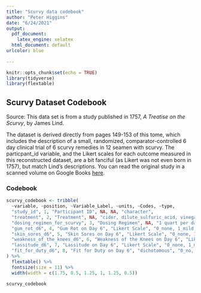 ```yaml
---
title: "Scurvy data codebook"
author: "Peter Higgins"
date: "6/24/2021"
output:
  pdf_document: 
    latex_engine: xelatex
  html_document: default
urlcolor: blue
  
---
```


```r
knitr::opts_chunk$set(echo = TRUE)
library(tidyverse)
library(flextable)
```


## Scurvy Dataset Codebook

Source: This data set is from a study published in 1757, _A Treatise on the Scurvy_, by James Lind.

The dataset is derived directly from pages 149-153 of this tome, which includes the description of a small, randomized, comparator-controlled 6 day clinical trial of 6 scurvy remedies in 12 seamen with scurvy. The particpant_id variable, and the Likert scales for each outcome measured in this reconstructed dataset, are a bit fanciful (as Likert was not even born in 1757), but match Lind's descriptions. You can read the original study in a scanned volume on Google Books [here](https://www.google.com/books/edition/A_Treatise_on_the_Scurvy/oP1UEXWU7fsC?hl=en&gbpv=1&printsec=frontcover).

### Codebook

```r
scurvy_codebook <- tribble(
  ~variable, ~position, ~Variable_Label, ~units, ~Codes, ~type,
  "study_id", 1, "Participant ID", NA, NA, "character",
  "treatment", 2, "Treatment", NA, "cider, dilute_sulfuric_acid, vinegar, sea_water, citrus, purgative_mixture", "factor",
  "dosing_regimen_for_scurvy", 3, "Dosing Regimen", NA, "1 quart per day; 25 drops of elixir of vitriol, three times a day; two spoonfuls, three times daily; half pint daily; two lemons and an orange daily; a nutmeg-sized paste of garlic, mustard seed, horseradish, balsam of Peru, and gum myrrh three times a day", "factor",
  "gum_rot_d6", 4, "Gum Rot on Day 6", "Likert Scale", "0_none, 1_mild, 2_moderate, 3_severe", "factor",
  "skin_sores_d6", 5, "Skin Sores on Day 6", "Likert Scale", "0_none, 1_mild, 2_moderate, 3_severe", "factor",
  "weakness_of_the_knees_d6", 6, "Weakness of the Knees on Day 6", "Likert Scale", "0_none, 1_mild, 2_moderate, 3_severe", "factor",
  "lassitude_d6", 7, "Lassitude on Day 6", "Likert Scale", "0_none, 1_mild, 2_moderate, 3_severe", "factor",
  "fit_for_duty_d6", 8, "Fit for Duty on Day 6", "dichotomous", "0_no, 1_yes", "factor",
) %>% 
  flextable() %>% 
  fontsize(size = 11) %>% 
  width(width = c(1.75, 0.5, 1.25, 1, 1.25, 0.5))

scurvy_codebook

```
